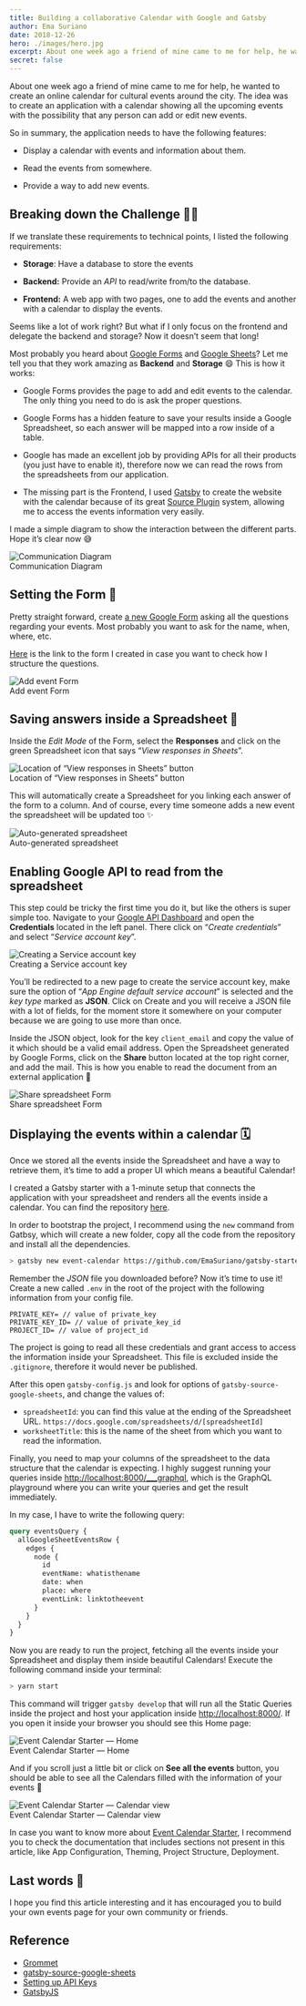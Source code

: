 ```yaml
---
title: Building a collaborative Calendar with Google and Gatsby
author: Ema Suriano
date: 2018-12-26
hero: ./images/hero.jpg
excerpt: About one week ago a friend of mine came to me for help, he wanted to create an online calendar for cultural events around the city. The idea was to create an application with a calendar showing all the upcoming events with the possibility that any person can add or edit new events.
secret: false
---
```


About one week ago a friend of mine came to me for help, he wanted to create an online calendar for cultural events around the city. The idea was to create an application with a calendar showing all the upcoming events with the possibility that any person can add or edit new events.

So in summary, the application needs to have the following features:

- Display a calendar with events and information about them.

- Read the events from somewhere.

- Provide a way to add new events.

## Breaking down the Challenge 👷‍♂️

If we translate these requirements to technical points, I listed the following requirements:

- **Storage**: Have a database to store the events

- **Backend:** Provide an _API_ to read/write from/to the database.

- **Frontend:** A web app with two pages, one to add the events and another with a calendar to display the events.

Seems like a lot of work right? But what if I only focus on the frontend and delegate the backend and storage? Now it doesn’t seem that long!

Most probably you heard about [Google Forms](https://www.google.com/intl/en/forms/about/) and [Google Sheets](https://www.google.com/intl/en/sheets/about/)? Let me tell you that they work amazing as **Backend** and **Storage** 😄 This is how it works:

- Google Forms provides the page to add and edit events to the calendar. The only thing you need to do is ask the proper questions.

- Google Forms has a hidden feature to save your results inside a Google Spreadsheet, so each answer will be mapped into a row inside of a table.

- Google has made an excellent job by providing APIs for all their products (you just have to enable it), therefore now we can read the rows from the spreadsheets from our application.

- The missing part is the Frontend, I used [Gatsby](https://www.gatsbyjs.org/) to create the website with the calendar because of its great [Source Plugin](https://www.gatsbyjs.org/tutorial/part-five/) system, allowing me to access the events information very easily.

I made a simple diagram to show the interaction between the different parts. Hope it’s clear now 😅

<div class="Image__Medium">
  <img src="images/communication-diagram.png" alt="Communication Diagram" />
  <figcaption>Communication Diagram</figcaption>
</div>

## Setting the Form 📝

Pretty straight forward, create [a new Google Form](http://forms.new/) asking all the questions regarding your events. Most probably you want to ask for the name, when, where, etc.

[Here](https://docs.google.com/forms/d/e/1FAIpQLSeUNNgqdhcPlTaVqLb_NceeBd_XVTEBxGwr66wSUbFRArPo3A/viewform) is the link to the form I created in case you want to check how I structure the questions.

<div class="Image__Small">
  <img src="images/event-form.png" alt="Add event Form" />
  <figcaption>Add event Form</figcaption>
</div>

## Saving answers inside a Spreadsheet 💾

Inside the _Edit Mode_ of the Form, select the **Responses** and click on the green Spreadsheet icon that says “_View responses in Sheets_”.

<div class="Image__Medium">
  <img src="images/view-responses.png" alt="Location of “View responses in Sheets” button" />
  <figcaption>Location of “View responses in Sheets” button</figcaption>
</div>

This will automatically create a Spreadsheet for you linking each answer of the form to a column. And of course, every time someone adds a new event the spreadsheet will be updated too ✨

<div class="Image__Medium">
  <img src="images/generated-spreadsheet.png" alt="Auto-generated spreadsheet" />
  <figcaption>Auto-generated spreadsheet</figcaption>
</div>

## Enabling Google API to read from the spreadsheet

This step could be tricky the first time you do it, but like the others is super simple too. Navigate to your [Google API Dashboard](https://console.developers.google.com/) and open the **Credentials** located in the left panel. There click on “_Create credentials_” and select “_Service account key_”.

<div class="Image__Medium">
  <img src="images/create-service-account.png" alt="Creating a Service account key" />
  <figcaption>Creating a Service account key</figcaption>
</div>

You’ll be redirected to a new page to create the service account key, make sure the option of “_App Engine default service account_” is selected and the _key type_ marked as **JSON**. Click on Create and you will receive a JSON file with a lot of fields, for the moment store it somewhere on your computer because we are going to use more than once.

Inside the JSON object, look for the key `client_email` and copy the value of it which should be a valid email address. Open the Spreadsheet generated by Google Forms, click on the **Share** button located at the top right corner, and add the mail. This is how you enable to read the document from an external application 🎉

<div class="Image__Medium">
  <img src="images/share-spreadsheet.png" alt="Share spreadsheet Form" />
  <figcaption>Share spreadsheet Form</figcaption>
</div>

## Displaying the events within a calendar 🗓

Once we stored all the events inside the Spreadsheet and have a way to retrieve them, it’s time to add a proper UI which means a beautiful Calendar!

I created a Gatsby starter with a 1-minute setup that connects the application with your spreadsheet and renders all the events inside a calendar. You can find the repository [here](https://github.com/EmaSuriano/gatsby-starter-event-calendar).

In order to bootstrap the project, I recommend using the `new` command from Gatbsy, which will create a new folder, copy all the code from the repository and install all the dependencies.

```bash
> gatsby new event-calendar https://github.com/EmaSuriano/gatsby-starter-event-calendar
```

Remember the _JSON_ file you downloaded before? Now it’s time to use it! Create a new called `.env` in the root of the project with the following information from your config file.

```env
PRIVATE_KEY= // value of private_key
PRIVATE_KEY_ID= // value of private_key_id
PROJECT_ID= // value of project_id
```

The project is going to read all these credentials and grant access to access the information inside your Spreadsheet. This file is excluded inside the `.gitignore`, therefore it would never be published.

After this open `gatsby-config.js` and look for options of `gatsby-source-google-sheets`, and change the values of:

- `spreadsheetId`: you can find this value at the ending of the Spreadsheet URL. `https://docs.google.com/spreadsheets/d/[spreadsheetId]`
- `worksheetTitle`: this is the name of the sheet from which you want to read the information.

Finally, you need to map your columns of the spreadsheet to the data structure that the calendar is expecting. I highly suggest running your queries inside [http://localhost:8000/\_\_\_graphql](http://localhost:8000/___graphql), which is the GraphQL playground where you can write your queries and get the result immediately.

In my case, I have to write the following query:

```graphql
query eventsQuery {
  allGoogleSheetEventsRow {
    edges {
      node {
        id
        eventName: whatisthename
        date: when
        place: where
        eventLink: linktotheevent
      }
    }
  }
}
```

Now you are ready to run the project, fetching all the events inside your Spreadsheet and display them inside beautiful Calendars!️ Execute the following command inside your terminal:

```bash
> yarn start
```

This command will trigger `gatsby develop` that will run all the Static Queries inside the project and host your application inside [http://localhost:8000/](http://localhost:8000/). If you open it inside your browser you should see this Home page:

<div class="Image__Medium">
  <img src="images/event-calendar-home.png" alt="Event Calendar Starter — Home" />
  <figcaption>Event Calendar Starter — Home</figcaption>
</div>

And if you scroll just a little bit or click on **See all the events** button, you should be able to see all the Calendars filled with the information of your events 🎉

<div class="Image__Medium">
  <img src="images/event-calendar-event.png" alt="Event Calendar Starter — Calendar view" />
  <figcaption>Event Calendar Starter — Calendar view</figcaption>
</div>

In case you want to know more about [Event Calendar Starter](https://github.com/EmaSuriano/gatsby-starter-event-calendar), I recommend you to check the documentation that includes sections not present in this article, like App Configuration, Theming, Project Structure, Deployment.

## Last words 👋

I hope you find this article interesting and it has encouraged you to build your own events page for your own community or friends.

## Reference

- [Grommet](http://grommet.io)
- [gatsby-source-google-sheets](https://github.com/brandonmp/gatsby-source-google-sheets)
- [Setting up API Keys](https://support.google.com/googleapi/answer/6158862?hl=en)
- [GatsbyJS](https://www.gatsbyjs.org/)
